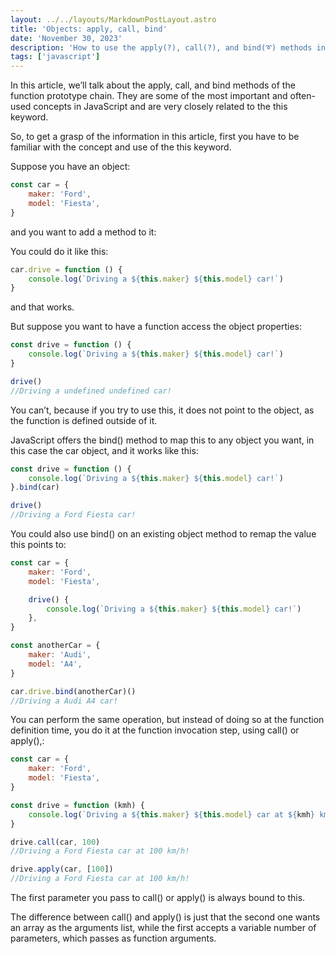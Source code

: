 ```yaml
---
layout: ../../layouts/MarkdownPostLayout.astro
title: 'Objects: apply, call, bind'
date: 'November 30, 2023'
description: 'How to use the apply(?), call(?), and bind(➰) methods in JavaScript'
tags: ['javascript']
---
```


In this article, we’ll talk about the apply, call, and bind methods of the function prototype chain. They are some of the most important and often-used concepts in JavaScript and are very closely related to the this keyword.

So, to get a grasp of the information in this article, first you have to be familiar with the concept and use of the this keyword.

Suppose you have an object:

```js
const car = {
	maker: 'Ford',
	model: 'Fiesta',
}
```

and you want to add a method to it:

You could do it like this:

```js
car.drive = function () {
	console.log(`Driving a ${this.maker} ${this.model} car!`)
}
```

and that works.

But suppose you want to have a function access the object properties:

```js
const drive = function () {
	console.log(`Driving a ${this.maker} ${this.model} car!`)
}

drive()
//Driving a undefined undefined car!
```

You can’t, because if you try to use this, it does not point to the object, as the function is defined outside of it.

JavaScript offers the bind() method to map this to any object you want, in this case the car object, and it works like this:

```js
const drive = function () {
	console.log(`Driving a ${this.maker} ${this.model} car!`)
}.bind(car)

drive()
//Driving a Ford Fiesta car!
```

You could also use bind() on an existing object method to remap the value this points to:

```js
const car = {
	maker: 'Ford',
	model: 'Fiesta',

	drive() {
		console.log(`Driving a ${this.maker} ${this.model} car!`)
	},
}

const anotherCar = {
	maker: 'Audi',
	model: 'A4',
}

car.drive.bind(anotherCar)()
//Driving a Audi A4 car!
```

You can perform the same operation, but instead of doing so at the function definition time, you do it at the function invocation step, using call() or apply(),:

```js
const car = {
	maker: 'Ford',
	model: 'Fiesta',
}

const drive = function (kmh) {
	console.log(`Driving a ${this.maker} ${this.model} car at ${kmh} km/h!`)
}

drive.call(car, 100)
//Driving a Ford Fiesta car at 100 km/h!

drive.apply(car, [100])
//Driving a Ford Fiesta car at 100 km/h!
```

The first parameter you pass to call() or apply() is always bound to this.

The difference between call() and apply() is just that the second one wants an array as the arguments list, while the first accepts a variable number of parameters, which passes as function arguments.
